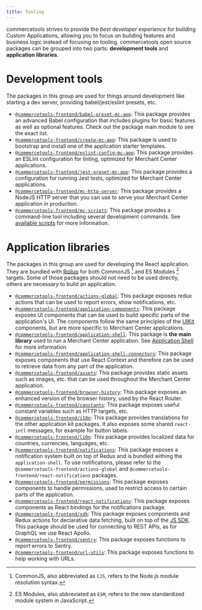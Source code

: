 ```yaml
---
title: Tooling
---
```


commercetools strives to provide the _best developer experience_ for building Custom Applications, allowing you to focus on building features and business logic instead of focusing on tooling.
commercetools open source packages can be grouped into two parts: **development tools** and **application libraries**.

# Development tools

The packages in this group are used for things around development like starting a dev server, providing babel/jest/eslint presets, etc.

- [`@commercetools-frontend/babel-preset-mc-app`](https://www.npmjs.com/package/@commercetools-frontend/babel-preset-mc-app): This package provides an advanced Babel configuration that includes plugins for basic features as well as optional features. Check out the package main module to see the exact list.
- [`@commercetools-frontend/create-mc-app`](https://www.npmjs.com/package/@commercetools-frontend/create-mc-app): This package is used to bootstrap and install one of the application starter templates.
- [`@commercetools-frontend/eslint-config-mc-app`](https://www.npmjs.com/package/@commercetools-frontend/eslint-config-mc-app): This package provides an ESLint configuration for linting, optimized for Merchant Center applications.
- [`@commercetools-frontend/jest-preset-mc-app`](https://www.npmjs.com/package/@commercetools-frontend/jest-preset-mc-app): This package provides a configuration for running Jest tests, optimized for Merchant Center applications.
- [`@commercetools-frontend/mc-http-server`](https://www.npmjs.com/package/@commercetools-frontend/mc-http-server): This package provides a NodeJS HTTP server that you can use to serve your Merchant Center application in production.
- [`@commercetools-frontend/mc-scripts`](https://www.npmjs.com/package/@commercetools-frontend/mc-scripts): This package provides a command-line tool including several development commands. See [available scripts](../development/available-scripts) for more information.

# Application libraries

The packages in this group are used for developing the React application. They are bundled with [Rollup](https://rollupjs.org) for both CommonJS [^1] and ES Modules [^2] targets.
Some of those packages should not need to be used directly, others are necessary to build an application.

- [`@commercetools-frontend/actions-global`](https://www.npmjs.com/package/@commercetools-frontend/actions-global): This package exposes redux actions that can be used to report errors, show notifications, etc.
- [`@commercetools-frontend/application-components`](https://www.npmjs.com/package/@commercetools-frontend/application-components): This package exposes UI components that can be used to build specific parts of the application's UI.
  The components follow the same principles of the [UIKit](https://github.com/commercetools/ui-kit) components, but are more specific to Merchant Center applications.
- [`@commercetools-frontend/application-shell`](https://www.npmjs.com/package/@commercetools-frontend/application-shell): This package is **the main library** used to run a Merchant Center application. See [Application Shell](../main-concepts/application-shell) for more information.
- [`@commercetools-frontend/application-shell-connectors`](https://www.npmjs.com/package/@commercetools-frontend/application-shell-connectors): This package exposes components that use React Context and therefore can be used to retrieve data from any part of the application.
- [`@commercetools-frontend/assets`](https://www.npmjs.com/package/@commercetools-frontend/assets): This package provides static assets such as images, etc. that can be used throughout the Merchant Center application.
- [`@commercetools-frontend/browser-history`](https://www.npmjs.com/package/@commercetools-frontend/browser-history): This package exposes an enhanced version of the browser history, used by the React Router.
- [`@commercetools-frontend/constants`](https://www.npmjs.com/package/@commercetools-frontend/constants): This package exposes useful constant variables such as HTTP targets, etc.
- [`@commercetools-frontend/i18n`](https://www.npmjs.com/package/@commercetools-frontend/i18n): This package provides translations for the other application kit packages. It also exposes some shared `react-intl` messages, for example for button labels.
- [`@commercetools-frontend/l10n`](https://www.npmjs.com/package/@commercetools-frontend/l10n): This package provides localized data for countries, currencies, languages, etc.
- [`@commercetools-frontend/notifications`](https://www.npmjs.com/package/@commercetools-frontend/notifications): This package exposes a notification system built on top of Redux and is bundled withing the `application-shell`. To use notifications, please refer to the `@commercetools-frontend/actions-global` and `@commercetools-frontend/react-notifications` packages.
- [`@commercetools-frontend/permissions`](https://www.npmjs.com/package/@commercetools-frontend/permissions): This package exposes components to handle permissions, used to restrict access to certain parts of the application.
- [`@commercetools-frontend/react-notifications`](https://www.npmjs.com/package/@commercetools-frontend/react-notifications): This package exposes components as React bindings for the notifications package.
- [`@commercetools-frontend/sdk`](https://www.npmjs.com/package/@commercetools-frontend/sdk): This package exposes components and Redux actions for declarative data fetching, built on top of the [JS SDK](https://github.com/commercetools/nodejs/). This package should be used for connecting to REST APIs, as for GraphQL we use React Apollo.
- [`@commercetools-frontend/sentry`](https://www.npmjs.com/package/@commercetools-frontend/sentry): This package exposes functions to report errors to Sentry.
- [`@commercetools-frontend/url-utils`](https://www.npmjs.com/package/@commercetools-frontend/url-utils): This package exposes functions to help working with URLs.

[^1]: CommonJS, also abbreviated as `CJS`, refers to the Node.js module resolution syntax.
[^2]: ES Modules, also abbreviated as `ESM`, refers to the new standardized module system in JavaScript.
